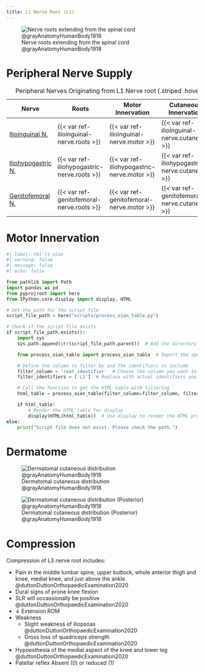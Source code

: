 ```yaml
---
title: L1 Nerve Root (L1)
---
```


![Nerve roots extending from the spinal cord @grayAnatomyHumanBody1918](/The Archive/Images/Gray anatomy 1918 images/Neurology/image796 A portion of the spinal cord, showing its right lateral surface. The dura is opened and arranged to show the nerve roots.gif)

# Peripheral Nerve Supply

| Nerve | Roots | Motor Innervation | Cutaneous Innervation |
|-|-|-|-|
| [Ilioinguinal N.]({{< var ref-ilioinguinal-nerve.path >}}) | {{< var ref-ilioinguinal-nerve.roots >}} | {{< var ref-ilioinguinal-nerve.motor >}} | {{< var ref-ilioinguinal-nerve.cutaneous >}} |
| [Iliohypogastric N.]({{< var ref-iliohypogastric-nerve.path >}}) | {{< var ref-iliohypogastric-nerve.roots >}} | {{< var ref-iliohypogastric-nerve.motor >}} | {{< var ref-iliohypogastric-nerve.cutaneous >}} |
| [Genitofemoral N.]({{< var ref-genitofemoral-nerve.path >}}) | {{< var ref-genitofemoral-nerve.roots >}} | {{< var ref-genitofemoral-nerve.motor >}} | {{< var ref-genitofemoral-nerve.cutaneous >}} |
: Peripheral Nerves Originating from L1 Nerve root {.striped .hover}

# Motor Innervation

```python
#| label: tbl-l1-oian
#| warning: false
#| message: false
#| echo: false

from pathlib import Path
import pandas as pd
from pyprojroot import here
from IPython.core.display import display, HTML

# Set the path for the script file
script_file_path = here("scripts/process_oian_table.py")

# Check if the script file exists
if script_file_path.exists():
    import sys
    sys.path.append(str(script_file_path.parent))  # Add the directory of the script to the system path

    from process_oian_table import process_oian_table  # Import the specific function

    # Define the column to filter by and the identifiers to include
    filter_column = 'root_identifier'  # Choose the column you want to filter by
    filter_identifiers = ['L1']  # Replace with actual identifiers you want to include

    # Call the function to get the HTML table with filtering
    html_table = process_oian_table(filter_column=filter_column, filter_identifiers=filter_identifiers)

    if html_table:
        # Render the HTML table for display
        display(HTML(html_table))  # Use display to render the HTML properly
else:
    print("Script file does not exist. Please check the path.")

```

# Dermatome

![Dermatomal cutaneous distribution @grayAnatomyHumanBody1918](/The Archive/Images/Gray anatomy 1918 images/Neurology/image797 Distribution of cutaneous nerves. Ventral aspect.gif)

![Dermatomal cutaneous distribution (Posterior) @grayAnatomyHumanBody1918](/The Archive/Images/Gray anatomy 1918 images/Neurology/image798 Distribution of cutaneous nerves. Dorsal aspect.gif)

# Compression

Compression of L3 nerve root includes:

- Pain in the middle lumbar spine, upper buttock, whole anterior thigh and knee, medial knee, and just above the ankle @duttonDuttonOrthopaedicExamination2020
- Dural signs of prone knee flexion
- SLR will occassionally be positive @duttonDuttonOrthopaedicExamination2020
- &darr; Extension ROM
- Weakness
    - Slight weakness of iliopsoas @duttonDuttonOrthopaedicExamination2020
    - Gross loss of quadriceps strength @duttonDuttonOrthopaedicExamination2020
- Hypoesthesia of the medial aspect of the knee and lower leg @duttonDuttonOrthopaedicExamination2020
- Patellar reflex Absent (0) or reduced (1)